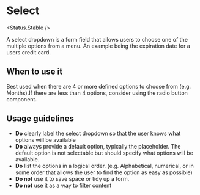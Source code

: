 
# Select

<Status.Stable />

A select dropdown is a form field that allows users to choose one of the multiple options from a menu.
An example being the expiration date for a users credit card.

<Story id="forms-select--base" />
<Props of={Select} />

## When to use it

Best used when there are 4 or more defined options to choose from (e.g. Months).If there are less than 4 options,
consider using the radio button component.

## Usage guidelines

- **Do** clearly label the select dropdown so that the user knows what options will be available
- **Do** always provide a default option, typically the placeholder. The default option is not
  selectable but should specify what options will be available.
- **Do** list the options in a logical order. (e.g. Alphabetical, numerical, or in some order that allows the
  user to find the option as easy as possible)
- **Do not** use it to save space or tidy up a form.
- **Do not** use it as a way to filter content
